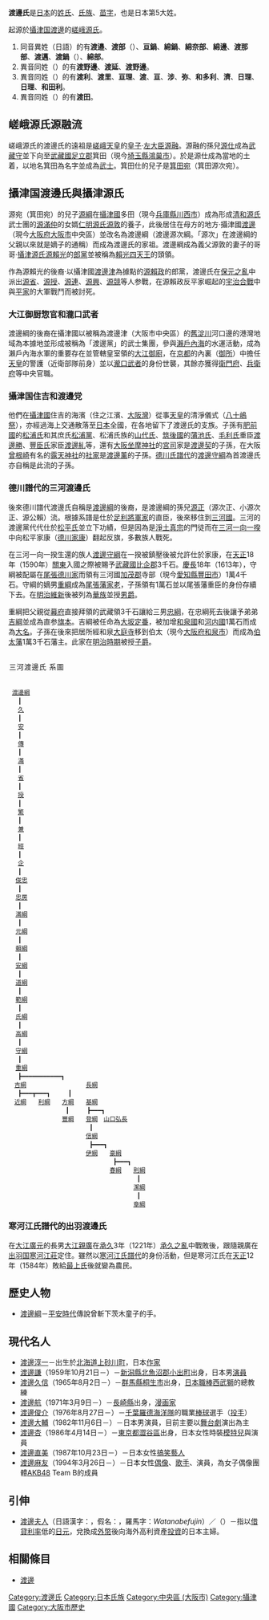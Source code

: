 {{japanese|japanese=渡辺氏|kana=わたなべし／わたべし|romaji=Watanabe-shi / Watabe-shi|舊寫=渡邊氏}}
'''渡邊氏'''是[[日本|日本]]的[[姓氏|姓氏]]、[[氏族|氏族]]、[[苗字|苗字]]，也是日本第5大姓。

起源於[[攝津国|攝津国]][[渡邊|渡邊]]的[[源氏#嵯峨源氏|嵯峨源氏]]。
 
# 同音異姓（日語）的有'''渡邉'''、'''渡部'''（{{lang|ja|わたのべ／わたぶ}}）、'''亘鍋'''、'''綿鍋'''、'''綿奈部'''、'''綿邊'''、'''渡那部'''、'''渡邁'''、'''渡鍋'''（{{lang|ja|わたしなべ}}）、'''綿部'''。
# 異音同姓（{{lang|ja|わたのべ}}）的有'''渡野邊'''、'''渡延'''、'''渡野邊'''。
# 異音同姓（{{lang|ja|わたり}}）的有'''渡利'''、'''渡里'''、'''亘理'''、'''渡'''、'''亘'''、'''涉'''、'''弥'''、'''和多利'''、'''濟'''、'''日理'''、'''日理'''、'''和田利'''。 
# 異音同姓（{{lang|ja|わたりだ}}）的有'''渡田'''。

== 嵯峨源氏源融流 ==
{{日本氏族
|家名=渡邊氏
|家紋=Japanese Crest Watanabe Hosi.svg
|家紋名称=三星一文字（渡邊星）
|本姓=[[嵯峨源氏|嵯峨源氏]][[源融|源融流]]
|家祖=[[渡邊綱|渡邊綱]]
|種別=[[武家|武家]]
|出身地=[[攝津国|攝津国]][[西成郡|西成郡]]渡邊村
|根拠地=[[攝津国|攝津国]][[渡邊津|渡邊津]]
|人物=[[渡邊綱|渡邊綱]]
|支流=[[坐摩神社|坐摩神社家]]（[[社家|社家]]）<br/>[[露天神社|露天神社家]]（[[社家|社家]]）<br/>[[松浦氏|松浦氏]]（[[武家|武家]]）<br/>[[山代氏|山代氏]]（[[武家|武家]]）<br/>[[蒲池氏|蒲池氏]]（[[武家|武家]]）
}}
嵯峨源氏的渡邊氏的遠祖是[[嵯峨天皇|嵯峨天皇]]的[[皇子|皇子]]‧[[左大臣|左大臣]][[源融|源融]]。源融的孫兒[[源仕|源仕]]成為[[武藏守|武藏守]]並下向至[[武藏國|武藏國]][[足立郡|足立郡]]箕田（現今[[埼玉縣|埼玉縣]][[鴻巢市|鴻巢市]]）。於是源仕成為當地的土着，以地名箕田為名字並成為[[武士_(日本)|武士]]。箕田仕的兒子是[[箕田宛|箕田宛]]（箕田源次宛）。

== 攝津国渡邊氏與攝津源氏 ==
源宛（箕田宛）的兒子[[源綱|源綱]]在[[攝津國|攝津國]]多田（現今[[兵庫縣|兵庫縣]][[川西市|川西市]]）成為形成[[清和源氏|清和源氏]]武士團的[[源滿仲|源滿仲]]的女婿[[仁明源氏|仁明源氏]][[源敦|源敦]]的養子，此後居住在母方的地方‧攝津國[[渡邊|渡邊]]（現今[[大阪府|大阪府]][[大阪市|大阪市]]中央區）並改名為渡邊綱（渡邊源次綱。「源次」在渡邊綱的父親以來就是嫡子的通稱）而成為渡邊氏的家祖。渡邊綱成為義父源敦的妻子的哥哥‧[[攝津源氏|攝津源氏]][[源賴光|源賴光]]的[[郎黨|郎黨]]並被稱為[[賴光四天王|賴光四天王]]的頭領。

作為源賴光的後裔‧以攝津國[[渡邊津|渡邊津]]為據點的[[源賴政|源賴政]]的郎黨，渡邊氏在[[保元之亂|保元之亂]]中派出[[源省|源省]]、[[源授|源授]]、[[源連|源連]]、[[源興|源興]]、[[源競|源競]]等人参戰，在源賴政反平家崛起的[[宇治合戰|宇治合戰]]中與[[平家|平家]]的大軍戰鬥而被討死。

=== 大江御厨惣官和瀧口武者 ===
渡邊綱的後裔在攝津國以被稱為渡邊津（大阪市中央區）的[[舊淀川|舊淀川]]河口邊的港灣地域為本據地並形成被稱為「渡邊黨」的武士集團，參與[[瀨戶內海|瀨戶內海]]的水運活動，成為瀨戶內海水軍的重要存在並管轄皇室領的[[大江御廚|大江御廚]]，在[[京都|京都]]的內裏（[[御所|御所]]）中擔任[[天皇|天皇]]的警護（近衛部隊前身）並以[[瀧口武者|瀧口武者]]的身份世襲，其餘亦獲得[[衛門府|衛門府]]、[[兵衛府|兵衛府]]等中央官職。

=== 攝津国住吉和渡邊党 ===
他們在[[攝津國|攝津國]]住吉的海濱（住之江濱、[[大阪灣|大阪灣]]）從事[[天皇|天皇]]的清淨儀式（[[八十嶋祭|八十嶋祭]]），亦經過海上交通散落至[[日本|日本]]全國，在各地留下了渡邊氏的支族。子孫有[[肥前國|肥前國]]的[[松浦氏|松浦氏]]和其庶氏[[松浦黨|松浦黨]]、松浦氏族的[[山代氏|山代氏]]、[[筑後國|筑後國]]的[[蒲池氏|蒲池氏]]、[[毛利氏|毛利氏]]重臣[[渡邊勝|渡邊勝]]、[[豐臣氏|豐臣氏]]家臣[[渡邊糺|渡邊糺]]等，還有[[大阪市|大阪]][[坐摩神社|坐摩神社]]的[[宮司|宮司]]家是[[渡邊契|渡邊契]]的子孫，在大阪[[曾根崎|曾根崎]]有名的[[露天神社|露天神社]]的[[社家|社家]]是[[渡邊薰|渡邊薰]]的子孫。[[德川氏|德川氏]][[譜代|譜代]]的[[渡邊守綱|渡邊守綱]]為首渡邊氏亦自稱是此流的子孫。

=== 德川譜代的三河渡邊氏 ===
後來德川譜代渡邊氏自稱是[[渡邊綱|渡邊綱]]的後裔，是渡邊綱的孫兒[[源正|源正]]（源次正、小源次正、源公賴）流。根據系譜是仕於[[足利將軍家|足利將軍家]]的直臣，後來移住到[[三河國|三河國]]。三河的渡邊黨代代仕於[[松平氏|松平氏]]並立下功績，但是因為是[[淨土真宗|淨土真宗]]的門徒而在[[三河一向一揆|三河一向一揆]]中向松平家康（[[德川家康|德川家康]]）翻起反旗，多數族人戰死。

在三河一向一揆生還的族人[[渡邊守綱|渡邊守綱]]在一揆被鎮壓後被允許仕於家康，在[[天正_(日本)|天正]]18年（1590年）[[关东地方|關東]]入國之際被賜予[[武藏國|武藏國]][[比企郡|比企郡]]3千石。[[慶長|慶長]]18年（1613年），守綱被配屬在[[尾張德川家|尾張德川家]]而領有三河國[[加茂郡|加茂郡]]寺部（現今[[愛知縣|愛知縣]][[豐田市|豐田市]]）1萬4千石。守綱的嫡男[[渡邊重綱|重綱]]成為[[尾張藩|尾張藩]][[家老|家老]]，子孫領有1萬石並以尾張藩重臣的身份存續下去。在[[明治維新|明治維新]]後被列為[[華族|華族]]並授[[男爵|男爵]]。

重綱把父親從[[幕府|幕府]]直接拜領的武藏領3千石讓給三男[[渡邊忠綱|忠綱]]，在忠綱死去後讓予弟弟[[渡邊吉綱|吉綱]]並成為直参[[旗本|旗本]]。吉綱被任命為[[大阪市|大坂]][[定番|定番]]，被加增[[和泉國|和泉國]]和[[河内國|河内國]]1萬石而成為[[大名_(稱謂)|大名]]。子孫在後來把居所經和泉[[大庭寺|大庭寺]]移到伯太（現今[[大阪府|大阪府]][[和泉市|和泉市]]）而成為[[伯太藩|伯太藩]]1萬3千石藩主。此家在[[明治時期|明治時期]]被授[[子爵|子爵]]。

<div class="NavFrame" style="width:100%;">
 <div class="NavHead" style="padding:1.5px; line-height:1.7; letter-spacing:1px;">三河渡邊氏 系圖</div>
 <div class="NavContent" style="text-align:left;">

  [[渡邊綱|渡邊綱]]
 　 ┃
  　[[松浦久|久]]
 　 ┃
  　[[渡邊安|安]]
 　 ┃
  　[[渡邊傳|傳]]
 　 ┃
  　[[渡邊滿|滿]]
 　 ┃
  　[[渡邊省|省]]
 　 ┃
  　[[渡邊授|授]]
 　 ┃
  　[[渡邊繁|繁]]
 　 ┃
  　[[渡邊兼|兼]]
 　 ┃
  　[[渡邊經|經]]
 　 ┃
  　[[渡邊企|企]]
 　 ┃
   [[渡邊俊忠|俊忠]]
 　 ┃
   [[渡邊忠房|忠房]]
 　 ┃
   [[渡邊滿綱|滿綱]]
 　 ┃
   [[渡邊元綱|元綱]]
 　 ┃
   [[渡邊賴綱|賴綱]]
 　 ┃
   [[渡邊安綱|安綱]]
 　 ┃
   [[渡邊道綱|道綱]]
 　 ┃
   [[渡邊範綱|範綱]]
 　 ┃
   [[渡邊氏綱|氏綱]]
 　 ┃
   [[渡邊高綱|高綱]]
 　 ┃
   [[渡邊守綱|守綱]]
 　 ┃
   [[渡邊重綱|重綱]]
 　 ┣━━━━━━━━━━━┓
 　[[渡邊吉綱|吉綱]]　　　　　　　　　　[[渡邊長綱|長綱]]
 　 ┣━━━┳━━━┓　　　┃
 　[[渡邊近綱|近綱]]　　[[渡邊利綱|利綱]]　　[[渡邊方綱|方綱]]　　[[渡邊基綱|基綱]]
 　　　　　　　　　 ┃　　　┣━━━┓
 　　　　　　　　　[[渡邊豐綱|豐綱]]　　[[渡邊登綱|登綱]]　[[山口弘長|山口弘長]]
 　　　　　　　　　　　　　 ┃
 　　　　　　　　　　　　　[[渡邊信綱|信綱]]
 　　　　　　　　　　　　　 ┣━━━┓
 　　　　　　　　　　　　　[[渡邊伊綱|伊綱]]　　[[渡邊豪綱|豪綱]]
 　　　　　　　　　　　　　　　　　 ┣━━━┓
 　　　　　　　　　　　　　　　　　[[渡邊春綱|春綱]]　　[[渡邊則綱|則綱]]
 　　　　　　　　　　　　　　　　　　　　　 ┃
 　　　　　　　　　　　　　　　　　　　　　[[渡邊潔綱|潔綱]]
 　　　　　　　　　　　　　　　　　　　　　 ┃
 　　　　　　　　　　　　　　　　　　　　　[[渡邊章綱|章綱]]
</div>
</div>

=== 寒河江氏譜代的出羽渡邊氏 ===
在[[大江廣元|大江廣元]]的長男[[大江親廣|大江親廣]]在[[承久|承久]]3年（1221年）[[承久之亂|承久之亂]]中戰敗後，跟隨親廣在[[出羽国|出羽国]][[寒河江莊|寒河江莊]]定住。雖然以[[寒河江氏|寒河江氏]][[譜代|譜代]]的身份活動，但是寒河江氏在[[天正_(日本)|天正]]12年（1584年）敗給[[最上氏|最上氏]]後就變為農民。

{{familytree/start|style=font-size:85%}}
{{familytree|border=0|boxstyle=text-align:left| |01|-|02|-|03|-|04|-|05|-|06|-|07|-|08|-|09|-|aa|-|bb|-|cc|-|dd|-|ee|-|ff|-|gg| 01=[[渡邊綱|渡邊綱]]|02=[[松浦久|久]]|03=正|04=滿|05=督|06=與|07=勝憲|08=勝義|09=顯義|aa=義維|bb=義繼|cc=顯胤|dd=賴顯|ee=顯信|ff=顯廣|gg=宗忠}}
{{familytree/end}}

== 歷史人物 ==
*[[渡邊綱|渡邊綱]]－[[平安時代|平安時代]]傳說曾斬下茨木童子的手。

== 現代名人 ==
*[[渡邊淳一|渡邊淳一]]－出生於[[北海道|北海道]][[上砂川町|上砂川町]]，日本[[作家|作家]]
*[[渡邊謙|渡邊謙]]（1959年10月21日－）－[[新潟縣|新潟縣]][[北魚沼郡|北魚沼郡]][[小出町|小出町]]出身，日本男[[演員|演員]] 
*[[渡邊久信|渡邊久信]]（1965年8月2日－）－[[群馬縣|群馬縣]][[桐生市|桐生市]]出身，[[日本職棒|日本職棒]][[西武獅|西武獅]]的總教練
*[[渡邊航|渡邊航]]（1971年3月9日－）－[[長崎縣|長崎縣]]出身，[[漫画家|漫画家]]
*[[渡邊俊介|渡邊俊介]]（1976年8月27日－）－[[千葉羅德海洋隊|千葉羅德海洋隊]]的職業[[棒球|棒球]]選手（[[投手|投手]]）
*[[渡邊大輔|渡邊大輔]]（1982年11月6日－）－日本男演員，目前主要以[[舞台劇|舞台劇]]演出為主
*[[渡邊杏|渡邊杏]]（1986年4月14日－）－[[東京都|東京都]][[澀谷區|澀谷區]]出身，日本女性時裝[[模特兒|模特兒]]與演員
*[[渡邊直美|渡邊直美]]（1987年10月23日－）－日本女性[[搞笑藝人|搞笑藝人]]
*[[渡邊麻友|渡邊麻友]]（1994年3月26日－）－日本女性[[偶像|偶像]]、[[歌手|歌手]]、演員，為女子偶像團體[[AKB48|AKB48]] Team B的成員

== 引伸 ==
*[[渡邊夫人|渡邊夫人]]（日語漢字：{{lang|ja|渡辺夫人}}，假名：{{lang|ja|わたなべふじん}}，羅馬字：''Watanabefujin''）／（{{lang|ja|ミセスワタナベ}}）－指以[[借貸|借貸]][[利率|利率]]低的[[日元|日元]]，兌換成[[外幣|外幣]]後向海外高利資產[[投資|投資]]的日本主婦。

== 相關條目 ==
*[[渡邊|渡邊]]


[[Category:渡邊氏|Category:渡邊氏]]
[[Category:日本氏族|Category:日本氏族]]
[[Category:中央區_(大阪市)|Category:中央區 (大阪市)]]
[[Category:攝津國|Category:攝津國]]
[[Category:大阪市歷史|Category:大阪市歷史]]